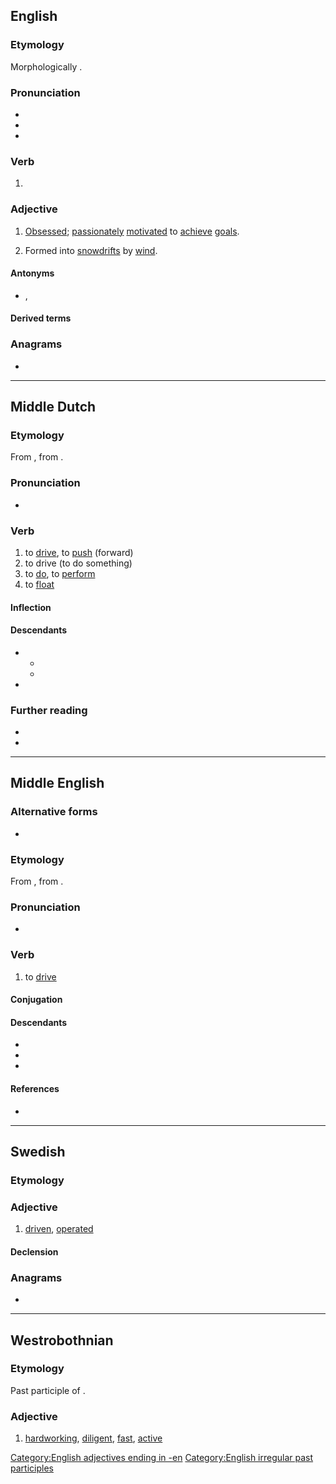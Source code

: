 ==English==

===Etymology===
Morphologically {{suffix|en|drive|n}}.

===Pronunciation===
* {{IPA|en|/ˈdɹɪvən/}}
* {{audio|en|en-us-driven.ogg|Audio (US)}}
* {{rhymes|en|ɪvən}}

===Verb===
{{head|en|verb form}}

# {{inflection of|en|drive||past|part}}

===Adjective===
{{en-adj}}

# [[obsessed|Obsessed]]; [[passionate]]ly [[motivate]]d to [[achieve]] [[goal]]s.
# {{q|of snow}} Formed into [[snowdrift]]s by [[wind]].

====Antonyms====
* {{l|en|non-driven}}, {{l|en|nondriven}}

====Derived terms====
{{col3|en
|axle-driven
| behavior-driven
| behaviour-driven
| compiler-driven
| community-driven
| data-driven
| demand-driven
| destination-driven
| domain-driven
| event-driven
| model-driven
| space-driven
| test-driven
|wind-driven
}}

===Anagrams===
* {{anagrams|en|a=deinrv|Verdin|Virden|verdin}}

[[Category:English adjectives ending in -en]]
[[Category:English irregular past participles]]
{{C|en|Personality}}

----

==Middle Dutch==

===Etymology===
From {{inh|dum|odt|drīvan}}, from {{inh|dum|gem-pro|*drībaną}}.

===Pronunciation===
* {{IPA|dum|/ˈdriːvən/}}

===Verb===
{{dum-verb}}

# to [[drive]], to [[push]] (forward)
# to drive (to do something)
# to [[do]], to [[perform]]
# to [[float]]

====Inflection====
{{dum-conj-st|class=1|driv|drêv|drēv|drēv}}

====Descendants====
* {{desc|nl|drijven}}
** {{desc|af|dryf}}
** {{desc|pap|drif}}
* {{desc|li|drieve}}

===Further reading===
* {{R:VMNW|ID60013}}
* {{R:MNW|07749}}

----

==Middle English==

===Alternative forms===
* {{alter|enm|drifen|drifven}}

===Etymology===
From {{inh|enm|ang|drīfan}}, from {{inh|enm|gmw-pro|*drīban}}.

===Pronunciation===
* {{IPA|enm|/ˈdriːvən/}}

===Verb===
{{head|enm|verb}}

# to [[drive]]

====Conjugation====
{{enm-conj-st|c=1|driv|drof|driv|3a=drov}}

====Descendants====
* {{desc|en|drive}}
* {{desc|sco|dryve}}
* {{desc|yol|dhreeve|alts=1}}

====References====
* {{R:MED Online|entry=drīven|pos=v|id=MED12668}}

----

==Swedish==

===Etymology===
{{sv-verb-form-pastpart|driva}}

===Adjective===
{{sv-adj|-}}

# [[#English|driven]], [[operated]]

====Declension====
{{sv-adj-pastpart|en-stem=driv}}

===Anagrams===
* {{anagrams|sv|a=deinrv|drivne|indrev|vriden}}

----

==Westrobothnian==

===Etymology===
Past participle of {{m|gmq-bot|driv}}.

===Adjective===
{{head|gmq-bot|adjective}}

# [[hardworking]], [[diligent]], [[fast]], [[active]]